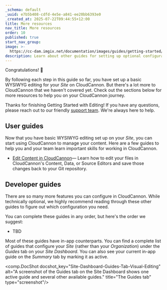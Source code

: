 ```yaml
---
_schema: default
_uuid: e7b5b408-cdfd-4e5e-a841-ee20bb6393e0
_created_at: 2025-07-22T09:44:55+12:00
title: More resources
nav_title: More resources
order: 10
published: true
start_nav_group:
image: >-
  https://cc-dam.imgix.net/documentation/images/guides/getting-started/guide-thumbnails/CloudCannon-Getting-Started-Thumbnail-Universal.png
description: Learn about other guides for setting up optional configuration in CloudCannon.
---
```

Congratulations! 🎉

By following each step in this guide so far, you have set up a basic WYSIWYG editing for your *Site* on CloudCannon. But there's a lot more to CloudCannon that we haven't covered yet. Check out the sections below for more resources to help you on your CloudCannon journey.

Thanks for finishing Getting Started with Editing! If you have any questions, please reach out to our friendly [support team](/support/). We're always here to help.

## User guides

Now that you have basic WYSIWYG editing set up on your *Site*, you can start using CloudCannon to manage your content. Here are a few guides to help you and your team learn important skills for working in CloudCannon.

* [Edit Content in CloudCannon](/documentation/guides/edit-content-in-cloudcannon/)— Learn how to edit your files in CloudCannon's Content, Data, or Source Editors and save those changes back to your Git repository.

## Developer guides

There are so many more features you can configure in CloudCannon. While technically optional, we highly recommend reading through these other guides to figure out which configuration you need.

You can complete these guides in any order, but here's the order we suggest:

* TBD

Most of these guides have in-app counterparts. You can find a complete list of guides that configure your *Site* (rather than your *Organization*) under the *Guides* tab on your *Site Dashboard*. You can also see your current in-app guide on the *Summary* tab by marking it as active.

<comp.DocShot docshot_key="Site-Dashboard-Guides-Tab-Visual-Editing" alt="A screenshot of the Guides tab on the Site Dashboard shows one active guide and several other available guides." title="The Guides tab" type="screenshot"/>